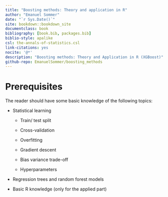 ```yaml
---
title: "Boosting methods: Theory and application in R"
author: "Emanuel Sommer"
date: "`r Sys.Date()`"
site: bookdown::bookdown_site
documentclass: book
bibliography: [book.bib, packages.bib]
biblio-style: apalike
csl: the-annals-of-statistics.csl
link-citations: yes
nocite: '@*'
description: "Boosting methods: Theory and Application in R (XGBoost)"
github-repo: EmanuelSommer/boosting_methods
---
```


# Prerequisites

The reader should have some basic knowledge of the following topics:


-   Statistical learning

    -   Train/ test split

    -   Cross-validation

    -   Overfitting
    
    -   Gradient descent
    
    -   Bias variance trade-off
    
    -   Hyperparameters

-   Regression trees and random forest models

-   Basic R knowledge (only for the applied part)
